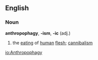 ==English==
=== Noun ===
'''anthropophagy''', '''-ism''', '''-ic''' (adj.)
# the [[eating]] of [[human]] [[flesh]]; [[cannibalism]]

[[io:Anthropophagy]]